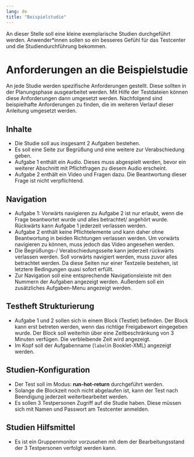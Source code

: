 ```yaml
---
lang: de
title: "Beispielstudie"
---
```


An dieser Stelle soll eine kleine exemplarische Studien durchgeführt werden. Anwender\*innen sollen so ein besseres Gefühl für das Testcenter und die Studiendurchführung bekommen. 

# Anforderungen an die Beispielstudie

An jede Studie werden spezifische Anforderungen gestellt. Diese sollten in der Planungsphase ausgearbeitet werden. Mit Hilfe der Testdateien können diese Anforderungen dann umgesetzt werden. Nachfolgend sind beispielhafte Anforderungen zu finden, die im weiteren Verlauf dieser Anleitung umgesetzt werden.

## Inhalte

* Die Studie soll aus insgesamt 2 Aufgaben bestehen. 
* Es soll eine Seite zur Begrüßung und eine weitere zur Verabschiedung geben. 
* Aufgabe 1 enthält ein Audio. Dieses muss abgespielt werden, bevor ein weiterer Abschnitt mit Pflichtfragen zu diesem Audio erscheint. 
* Aufgabe 2 enthält ein Video und Fragen dazu. Die Beantwortung dieser Frage ist nicht verpflichtend.

## Navigation

* Aufgabe 1: Vorwärts navigieren zu Aufgabe 2 ist nur erlaubt, wenn die Frage beantwortet wurde und alles betrachtet/ angehört wurde. Rückwärts kann Aufgabe 1 jederzeit verlassen werden. 
* Aufgabe 2 enthält keine Pflichtelemente und kann daher ohne Beantwortung in beiden Richtungen verlassen werden. Um vorwärts navigieren zu können, muss jedoch das Video angesehen werden. 
* Die Begrüßungs-/ Verabschiedungsseite kann jederzeit rückwärts verlassen werden. Soll vorwärts navigiert werden, muss zuvor alles betrachtet werden. Da diese Seiten nur einer Textzeile bestehen, ist letztere Bedingungen quasi sofort erfüllt.
* Zur Navigation soll eine entsprechende Navigationsleiste mit den Nummern der Aufgaben angezeigt werden. Außerdem soll ein zusätzliches Aufgaben-Menu angezeigt werden.

## Testheft Strukturierung

* Aufgabe 1 und 2 sollen sich in einem Block (Testlet) befinden. Der Block kann erst betreten werden, wenn das richtige Freigabewort eingegeben wurde. Der Block soll weiterhin über eine Zeitbeschränkung von 3 Minuten verfügen. Die verbleibende Zeit wird angezeigt.
* Im Kopf soll der Aufgabenname (`label`in Booklet-XML) angezeigt werden.

## Studien-Konfiguration

* Der Test soll im Modus: **run-hot-return** durchgeführt werden. 
* Solange die Blockzeit noch nicht abgelaufen ist, kann der Test nach Beendigung jederzeit weiterbearbeitet werden.
* Es sollen 3 Testpersonen Zugriff auf die Studie haben. Diese müssen sich mit Namen und Passwort am Testcenter anmelden. 

## Studien Hilfsmittel

* Es ist ein Gruppenmonitor vorzusehen mit dem der Bearbeitungsstand der 3 Testpersonen verfolgt werden kann.